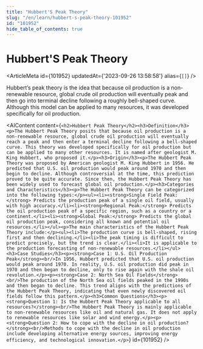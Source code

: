 ```yaml
---
title: "Hubbert'S Peak Theory"
slug: "/en/learn/hubbert-s-peak-theory-101952"
id: "101952"
hide_table_of_contents: true
---
```



# Hubbert'S Peak Theory

<ArticleMeta id={101952} updatedAt={'2023-09-26 13:58:58'} alias={`[]`} />
<div className='border-solid border-b border-t-0 my-4 border-[var(--ifm-color-gray-300)]' />

Hubbert’s peak theory is the idea that because oil production is a non-renewable resource, global crude oil production will eventually peak and then go into terminal decline following a roughly bell-shaped curve. Although this model can be applied to many resources, it was developed specifically for oil production.

<AIContent content={`<h2>Hubbert Peak Theory</h2><h3>Definition</h3><p>The Hubbert Peak Theory posits that because oil production is a non-renewable resource, global crude oil production will eventually reach a peak and then enter a terminal decline following a bell-shaped curve. This theory was developed specifically for oil production but can be applied to many other resources. It is named after geologist M. King Hubbert, who proposed it.</p><h3>Origin</h3><p>The Hubbert Peak Theory was proposed by American geologist M. King Hubbert in 1956. He predicted that U.S. oil production would peak around 1970 and then begin to decline. Although controversial at the time, this prediction proved to be quite accurate. Since then, the Hubbert Peak Theory has been widely used to forecast global oil production.</p><h3>Categories and Characteristics</h3><p>The Hubbert Peak Theory can be categorized into the following types:</p><ul><li><strong>Single Field Peak:</strong> Predicts the production peak of a single oil field, usually with high accuracy.</li><li><strong>Regional Peak:</strong> Predicts the oil production peak of a specific region, such as a country or a continent.</li><li><strong>Global Peak:</strong> Predicts the global oil production peak, considering all known and potential oil resources.</li></ul><p>The main characteristics of the Hubbert Peak Theory include:</p><ul><li>The production curve is bell-shaped, rising first and then declining.</li><li>The peak timing is difficult to predict precisely, but the trend is clear.</li><li>It is applicable to the production forecasting of non-renewable resources.</li></ul><h3>Case Studies</h3><p><strong>Case 1: U.S. Oil Production Peak</strong><br/>In 1956, Hubbert predicted that U.S. oil production would peak around 1970. In reality, U.S. oil production did peak in 1970 and then began to decline, only to rise again with the shale oil revolution.</p><p><strong>Case 2: North Sea Oil Fields</strong><br/>The production of the North Sea oil fields peaked in the 1990s and then began to decline. This trend aligns with the predictions of the Hubbert Peak Theory, indicating that even newly discovered oil fields follow this pattern.</p><h3>Common Questions</h3><p><strong>Question 1: Is the Hubbert Peak Theory applicable to all resources?</strong><br/>The Hubbert Peak Theory is mainly applicable to non-renewable resources like oil and natural gas. It does not apply to renewable resources like solar and wind energy.</p><p><strong>Question 2: How to cope with the decline in oil production?</strong><br/>Methods to cope with the decline in oil production include developing alternative energy sources, improving energy efficiency, and technological innovation.</p>`} id={101952} />
